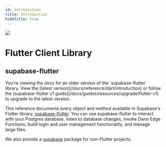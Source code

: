 ```yaml
---
id: introduction
title: Introduction
hideTitle: true
---
```


<div className="flex items-start gap-6 not-prose" id="introduction">
  <img src="/docs/img/icons/menu/reference-dart.svg" className="w-8 h-8 rounded" />
  <div className="flex flex-col gap-2">
    <h1 className="text-3xl text-scale-1200 m-0">Flutter Client Library</h1>
    <h2 className="text-base font-mono text-scale-1100">supabase-flutter</h2>
  </div>
</div>

<div className="max-w-xl">

<Admonition type="caution">
  You're viewing the docs for an older version of the `supabase-flutter` library. View the [latest
  version](/docs/reference/dart/introduction) or follow the [supabase-flutter v1
  guide](/docs/guides/resources/upgrade/flutter-v1) to upgrade to the latest version.
</Admonition>

This reference documents every object and method available in Supabase's Flutter library, [supabase-flutter](https://pub.dev/packages/supabase_flutter).
You can use supabase-flutter to interact with your Postgres database, listen to database changes, invoke
Deno Edge Functions, build login and user management functionality, and manage large files.

We also provide a [supabase](https://pub.dev/packages/supabase) package for non-Flutter projects.

</div>
